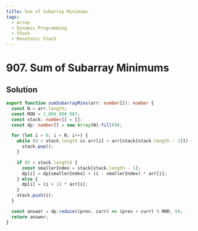 ```yaml
---
title: Sum of Subarray Minimums
tags:
  - Array
  - Dynamic Programming
  - Stack
  - Monotonic Stack
---
```


# 907. Sum of Subarray Minimums

<Badges>
  <LevelBadge level="medium" />
  <TopicBadge name="Array" slug="array" />
  <TopicBadge name="Dynamic Programming" slug="dynamic-programming" />
  <TopicBadge name="Stack" slug="stack" />
  <TopicBadge name="Monotonic Stack" slug="monotonic-stack" />
</Badges>

## Solution

```typescript filename="solution.ts" copy
export function sumSubarrayMins(arr: number[]): number {
  const N = arr.length;
  const MOD = 1_000_000_007;
  const stack: number[] = [];
  const dp: number[] = new Array(N).fill(0);

  for (let i = 0; i < N; i++) {
    while (0 < stack.length && arr[i] < arr[stack[stack.length - 1]]) {
      stack.pop();
    }

    if (0 < stack.length) {
      const smallerIndex = stack[stack.length - 1];
      dp[i] = dp[smallerIndex] + (i - smallerIndex) * arr[i];
    } else {
      dp[i] = (i + 1) * arr[i];
    }
    stack.push(i);
  }

  const answer = dp.reduce((prev, curr) => (prev + curr) % MOD, 0);
  return answer;
}
```

<ProblemLink
  codingSite="leetcode"
  href="https://leetcode.com/problems/sum-of-subarray-minimums/"
  title="Sum of Subarray Minimums"
/>

